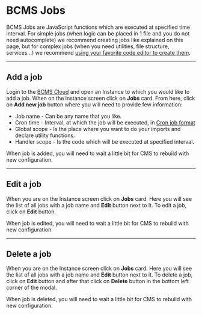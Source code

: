 # BCMS Jobs

BCMS Jobs are JavaScript functions which are executed at specified time interval.
For simple jobs (when logic can be placed in 1 file and you do not need
autocomplete) we recommend creating jobs like explained on this page, but
for complex jobs (when you need utilities, file structure, services...)
we recommend [using your favorite code editor to create them](https://github.com/becomesco/cms#getting-started).

---

## Add a job

Login to the [BCMS Cloud](https://cloud.thebcms.com) and open an Instance to
which you would like to add a job. When on the Instance screen click on
**Jobs** card. From here, click on **Add new job** button where you
will need to provide few information:

- Job name - Can be any name that you like.
- Cron time - Interval, at which the job will be executed, in
  [Cron job format](https://crontab.guru/)
- Global scope - Is the place where you want to do your imports and declare
  utility functions.
- Handler scope - Is the code which will be executed at specified interval.

When job is added, you will need to wait a little bit for CMS to rebuild
with new configuration.

---

## Edit a job

When you are on the Instance screen click on **Jobs** card. Here you will
see the list of all jobs with a job name and **Edit** button next to it.
To edit a job, click on **Edit** button.

When job is edited, you will need to wait a little bit for CMS to rebuild
with new configuration.

---

## Delete a job

When you are on the Instance screen click on **Jobs** card. Here you will
see the list of all jobs with a job name and **Edit** button next to it.
To delete a job, click on **Edit** button and after that click on **Delete**
button in the bottom left corner of the modal.

When job is deleted, you will need to wait a little bit for CMS to rebuild
with new configuration.
